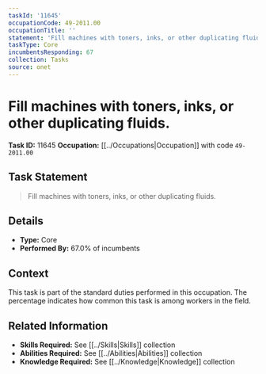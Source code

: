 ```yaml
---
taskId: '11645'
occupationCode: 49-2011.00
occupationTitle: ''
statement: 'Fill machines with toners, inks, or other duplicating fluids.'
taskType: Core
incumbentsResponding: 67
collection: Tasks
source: onet
---
```

# Fill machines with toners, inks, or other duplicating fluids.

**Task ID:** 11645
**Occupation:** [[../Occupations|Occupation]] with code `49-2011.00`

## Task Statement

> Fill machines with toners, inks, or other duplicating fluids.

## Details

- **Type:** Core
- **Performed By:** 67.0% of incumbents

## Context

This task is part of the standard duties performed in this occupation. The percentage indicates how common this task is among workers in the field.

## Related Information

- **Skills Required:** See [[../Skills|Skills]] collection
- **Abilities Required:** See [[../Abilities|Abilities]] collection
- **Knowledge Required:** See [[../Knowledge|Knowledge]] collection
